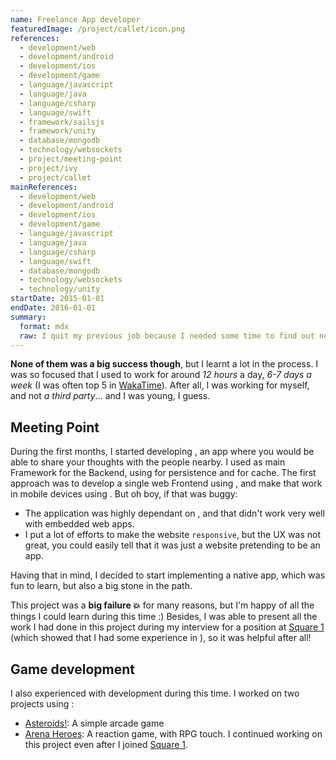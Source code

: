 ```yaml
---
name: Freelance App developer
featuredImage: /project/callet/icon.png
references:
  - development/web
  - development/android
  - development/ios
  - development/game
  - language/javascript
  - language/java
  - language/csharp
  - language/swift
  - framework/sailsjs
  - framework/unity
  - database/mongodb
  - technology/websockets
  - project/meeting-point
  - project/ivy
  - project/callet
mainReferences:
  - development/web
  - development/android
  - development/ios
  - development/game
  - language/javascript
  - language/java
  - language/csharp
  - language/swift
  - database/mongodb
  - technology/websockets
  - technology/unity
startDate: 2015-01-01
endDate: 2016-01-01
summary:
  format: mdx
  raw: I quit my previous job because I needed some time to find out new technologies and try to develop _some ideas_. I saved money so I could be a few months only working on these projects.
---
```


**None of them was a big success though**, but I learnt a lot in the process. I was so focused that I used to work for around _12 hours_ a day, _6-7 days a week_ (I was often top 5 in [WakaTime](https://wakatime.com/)). After all, I was working for myself, and not _a third party_... and I was young, I guess.

## Meeting Point

During the first months, I started developing [](project/meeting-point), an app where you would be able to share your thoughts with the people nearby. I used [](framework/sailsjs) as main Framework for the Backend, using [](database/mongodb) for persistence and [](database/redis) for cache. The first approach was to develop a single web Frontend using [](framework/angular-1), and make that work in mobile devices using [](framework/phonegap). But oh boy, if that was buggy:

- The application was highly dependant on [](technology/websockets), and that didn't work very well with embedded web apps.
- I put a lot of efforts to make the website `responsive`, but the UX was not great, you could easily tell that it was just a website pretending to be an app.

Having that in mind, I decided to start implementing a native [](development/android) app, which was fun to learn, but also a big stone in the path.

This project was a **big failure 💥** for many reasons, but I'm happy of all the things I could learn during this time :) Besides, I was able to present all the work I had done in this project during my interview for a position at [Square 1](career/square1) (which showed that I had some experience in [](development/web)), so it was helpful after all!

## Game development

I also experienced with [](development/game) development during this time. I worked on two projects using [](framework/unity):

- [Asteroids!](project/ivy): A simple arcade game
- [Arena Heroes](project/callet): A reaction game, with RPG touch. I continued working on this project even after I joined [Square 1](career/square1).
